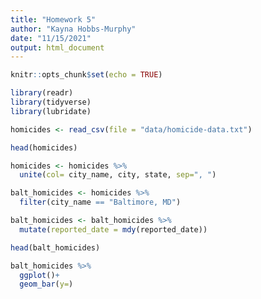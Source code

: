 ```yaml
---
title: "Homework 5"
author: "Kayna Hobbs-Murphy"
date: "11/15/2021"
output: html_document
---
```


```r
knitr::opts_chunk$set(echo = TRUE)
```

```r
library(readr)
library(tidyverse)
library(lubridate)
```


```r
homicides <- read_csv(file = "data/homicide-data.txt")
```
```r
head(homicides)
```

```r
homicides <- homicides %>% 
  unite(col= city_name, city, state, sep=", ") 

balt_homicides <- homicides %>% 
  filter(city_name == "Baltimore, MD")

balt_homicides <- balt_homicides %>% 
  mutate(reported_date = mdy(reported_date))

head(balt_homicides)
```

```r
balt_homicides %>% 
  ggplot()+
  geom_bar(y=)
```


